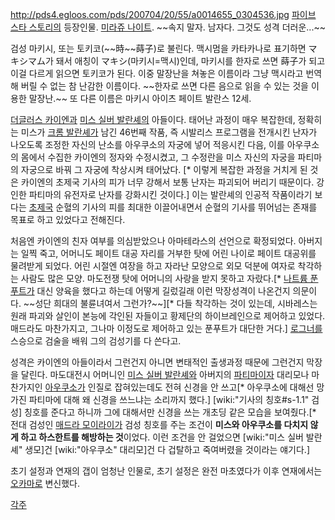 http://pds4.egloos.com/pds/200704/20/55/a0014655_0304536.jpg
[[파이브 스타 스토리]]의 등장인물. [[미라쥬 나이트]].
~~속지 말자. 남자다. 그것도 성격 더러운...~~

검성 마키시, 또는 토키코(~~時~~蒔子)로 불린다. 맥시멈을 카타카나로 표기하면 マキシマム가 돼서 애칭이 マキシ(마키시=맥시)인데, 마키시를 한자로 쓰면 蒔子가 되고 이걸 다르게 읽으면 토키코가 된다. 이중 말장난을 쳐놓은 이름이라 그냥 맥시라고 번역해 버릴 수 없는 참 난감한 이름이다. ~~한자로 쓰면 다른 음으로 읽을 수 있는 것을 이용한 말장난.~~ 또 다른 이름은 마키시 아이츠 페이트 발란스 12세.

[[더글러스 카이엔]]과 [[미스 실버 발란셰]]의 아들이다. 태어난 과정이 매우 복잡한데, 정확히는 미스가 [[크롬 발란셰]]가 남긴 46번째 작품, 즉 시발리스 프로그램을 전개시킨 난자가 나오도록 조정한 자신의 난소를 아우쿠소의 자궁에 넣어 적응시킨 다음, 이를 아우쿠소의 몸에서 수집한 카이엔의 정자와 수정시켰고, 그 수정란을 미스 자신의 자궁을 파티마의 자궁으로 바꿔 그 자궁에 착상시켜 태어났다. [* 이렇게 복잡한 과정을 거치게 된 것은 카이엔의 초제국 기사의 피가 너무 강해서 보통 난자는 파괴되어 버리기 때문이다. 강인한 파티마의 유전자로 난자를 강화시킨 것이다.] 이는 발란셰의 인공적 작품이라기 보다는 [[초제국]] 순혈의 기사의 피를 최대한 이끌어내면서 순혈의 기사를 뛰어넘는 존재를 목표로 하고 있었다고 전해진다. 

처음엔 카이엔의 친자 여부를 의심받았으나 아마테라스의 선언으로 확정되었다. 아버지는 일찍 죽고, 어머니도  페이트 대공 자리를 거부한 탓에 어린 나이로 페이트 대공위를 물려받게 되었다. 어린 시절엔 여장을 하고 자라난 모양으로 외모 덕분에 여자로 착각하는 사람도 많은 모양. 마도전쟁 탓에 어머니의 사랑을 받지 못하고 자랐다.[* [[나트륨 푼푸트]]가 대신 양육을 했다고 하는데 어떻게 길렀길래 이런 막장성격이 나온건지 의문이다. ~~성단 희대의 불륜녀여서 그런가?~~][* 다들 착각하는 것이 있는데, 시바레스는 원래 파괴와 살인이 본능에 각인된 자들이고 황제단의 하이브레인으로 제어하고 있었다. 매드라도 마찬가지고, 그나마 이정도로 제어하고 있는 푼푸트가 대단한 거다.]  [[로그너]]를 스승으로 검술을 배워 그의 검성기를 다 쓴다고.

성격은 카이엔의 아들이라서 그런건지 아니면 변태적인 출생과정 때문에 그런건지 막장을 달린다. 마도대전시 어머니인 [[미스 실버 발란셰]]와 아버지의 [[파티마]]이자 대리모나 마찬가지인 [[아우쿠소]]가 인질로 잡혀있는데도 전혀 신경을 안 쓰고[* 아우쿠소에 대해선 망가진 파티마에 대해 왜 신경을 쓰느냐는 소리까지 했다.] [wiki:"기사의 칭호#s-1.1" 검성] 칭호를 준다고 하니까 그에 대해서만 신경을 쓰는 개초딩 같은 모습을 보여줬다.[* 전대 검성인 [[매드라 모이라이]]가 검성 칭호를 주는 조건이 '''미스와 아우쿠소를 다치지 않게 하고 하스한트를 해방하는 것'''이었다. 이런 조건을 안 걸었으면 [wiki:"미스 실버 발란셰" 생모]건 [wiki:"아우쿠소" 대리모]건 다 겁탈하고 죽여버렸을 것이라는 얘기다.]

초기 설정과 연재의 갭이 엄청난 인물로, 초기 설정은 완전 마초였다가 이후 연재에서는 [[오카마]]로 변신했다.

[[각주]]
